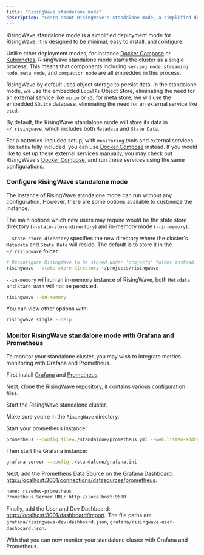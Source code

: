 ```yaml
---
title: "RisingWave standalone mode"
description: "Learn about RisingWave's standalone mode, a simplified deployment option that runs an entire cluster as a single process. Discover how to configure it, use its embedded local storage, and set up monitoring with Grafana and Prometheus for a minimal, easy-to-manage setup."
---
```



RisingWave standalone mode is a simplified deployment mode for RisingWave. It is designed to be minimal, easy to install, and configure.

Unlike other deployment modes, for instance [Docker Compose](/deploy/risingwave-docker-compose) or [Kubernetes](/deploy/risingwave-kubernetes), RisingWave standalone mode starts the cluster as a single process. This means that components including `serving node`, `streaming node`, `meta node`, and `compactor node` are all embedded in this process.

RisingWave by default uses object storage to persist data. In the standalone mode, we use the embedded `LocalFs` Object Store, eliminating the need for an external service like `minio` or `s3`; for meta store, we will use the embedded `SQLite` database, eliminating the need for an external service like `etcd`.

By default, the RisingWave standalone mode will store its data in `~/.risingwave`, which includes both `Metadata` and `State Data`.

For a batteries-included setup, with `monitoring` tools and external services like `kafka` fully included, you can use [Docker Compose](/deploy/risingwave-docker-compose) instead. If you would like to set up these external services manually, you may check out RisingWave's [Docker Compose](https://github.com/risingwavelabs/risingwave/blob/main/docker/docker-compose.yml), and run these services using the same configurations.

### Configure RisingWave standalone mode

The instance of RisingWave standalone mode can run without any configuration. However, there are some options available to customize the instance.

The main options which new users may require would be the state store directory (`--state-store-directory`) and in-memory mode (`--in-memory`).

`--state-store-directory` specifies the new directory where the cluster's `Metadata` and `State Data` will reside. The default is to store it in the `~/.risingwave` folder.

```bash
# Reconfigure RisingWave to be stored under 'projects' folder instead.
risingwave --state-store-directory ~/projects/risingwave
```

`--in-memory` will run an in-memory instance of RisingWave, both `Metadata` and `State Data` will not be persisted.

```bash
risingwave --in-memory
```

You can view other options with:

```bash
risingwave single --help
```

### Monitor RisingWave standalone mode with Grafana and Prometheus

To monitor your standalone cluster, you may wish to integrate metrics monitoring with Grafana and Prometheus.

First install [Grafana](https://grafana.com/docs/grafana/latest/setup-grafana/installation/) and [Prometheus](https://prometheus.io/docs/prometheus/latest/installation/).

Next, clone the [RisingWave](https://github.com/risingwavelabs/risingwave) repository, it contains various configuration files.

Start the RisingWave standalone cluster.

Make sure you're in the `RisingWave` directory.

Start your prometheus instance:

```bash
prometheus --config.file=./standalone/prometheus.yml --web.listen-address=0.0.0.0:9500
```

Then start the Grafana instance:

```bash
grafana server --config ./standalone/grafana.ini
```

Next, add the Prometheus Data Source on the Grafana Dashboard: [http://localhost:3001/connections/datasources/prometheus](http://localhost:3001/connections/datasources/prometheus).

```bash
name: risedev-prometheus
Prometheus Server URL: http://localhost:9500
```

Finally, add the User and Dev Dashboard: [http://localhost:3001/dashboard/import](http://localhost:3001/dashboard/import). The file paths are `grafana/risingwave-dev-dashboard.json`, `grafana/risingwave-user-dashboard.json`.

With that you can now monitor your standalone cluster with Grafana and Prometheus.